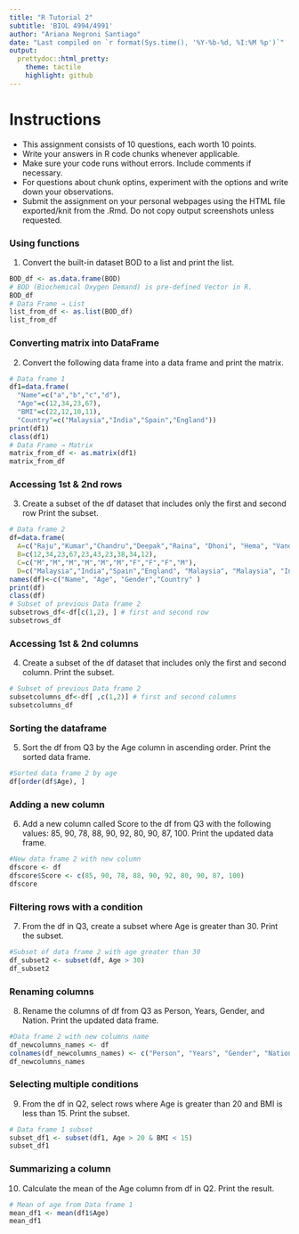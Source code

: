 ```yaml
---
title: "R Tutorial 2"
subtitle: 'BIOL 4994/4991'
author: "Ariana Negroni Santiago"
date: "Last compiled on `r format(Sys.time(), '%Y-%b-%d, %I:%M %p')`"
output:
  prettydoc::html_pretty:
    theme: tactile
    highlight: github
---
```


# Instructions
- This assignment consists of 10 questions, each worth 10 points.
- Write your answers in R code chunks whenever applicable.
- Make sure your code runs without errors. Include comments if necessary.
- For questions about chunk optins, experiment with the options and write down your observations.
- Submit the assignment on your personal webpages using the HTML file exported/knit from the .Rmd. Do not copy output screenshots unless requested.


### Using functions
1. Convert the built-in dataset BOD to a list and print the list. 

```r
BOD_df <- as.data.frame(BOD)
# BOD (Biochemical Oxygen Demand) is pre-defined Vector in R.
BOD_df
# Data Frame → List 
list_from_df <- as.list(BOD_df)
list_from_df
```

### Converting matrix into DataFrame
2. Convert the following data frame into a data frame and print the matrix.

```r
# Data frame 1
df1=data.frame(
  "Name"=c("a","b","c","d"),
  "Age"=c(12,34,23,67),
  "BMI"=c(22,12,10,11),
  "Country"=c("Malaysia","India","Spain","England"))
print(df1)
class(df1)
# Data Frame → Matrix 
matrix_from_df <- as.matrix(df1)
matrix_from_df
```

### Accessing 1st & 2nd rows
3. Create a subset of the df dataset that includes only the first and second row Print the subset.

```r
# Data frame 2
df=data.frame(
  A=c("Raju","Kumar","Chandru","Deepak","Raina", "Dhoni", "Hema", "Vandana", "Bela","Anand" ),
  B=c(12,34,23,67,23,43,23,38,34,12),
  C=c("M","M","M","M","M","M","F","F","F","M"),
  D=c("Malaysia","India","Spain","England", "Malaysia", "Malaysia", "India", "Egypt", "Italy", "Peru"))
names(df)<-c("Name", "Age", "Gender","Country" )
print(df)
class(df)
# Subset of previous Data frame 2
subsetrows_df<-df[c(1,2), ] # first and second row
subsetrows_df
```

### Accessing 1st & 2nd columns
4. Create a subset of the df dataset that includes only the first and second column. Print the subset.

```r
# Subset of previous Data frame 2
subsetcolumns_df<-df[ ,c(1,2)] # first and second columns
subsetcolumns_df
```

### Sorting the dataframe
5. Sort the df from Q3 by the Age column in ascending order. Print the sorted data frame. 

```r
#Sorted data frame 2 by age
df[order(df$Age), ]

```

### Adding a new column
6. Add a new column called Score to the df from Q3 with the following values: 85, 90, 78, 88, 90, 92, 80, 90, 87, 100. Print the updated data frame. 

```r
#New data frame 2 with new column
dfscore <- df
dfscore$Score <- c(85, 90, 78, 88, 90, 92, 80, 90, 87, 100)
dfscore
```

### Filtering rows with a condition
7. From the df in Q3, create a subset where Age is greater than 30. Print the subset.

```r
#Subset of data frame 2 with age greater than 30
df_subset2 <- subset(df, Age > 30) 
df_subset2
```

### Renaming columns
8. Rename the columns of df from Q3 as Person, Years, Gender, and Nation. Print the updated data frame.

```r
#Data frame 2 with new columns name
df_newcolumns_names <- df
colnames(df_newcolumns_names) <- c("Person", "Years", "Gender", "Nation")
df_newcolumns_names
```

### Selecting multiple conditions
9. From the df in Q2, select rows where Age is greater than 20 and BMI is less than 15. Print the subset.

```r
# Data frame 1 subset 
subset_df1 <- subset(df1, Age > 20 & BMI < 15)
subset_df1
```

### Summarizing a column
10. Calculate the mean of the Age column from df in Q2. Print the result. 

```r
# Mean of age from Data frame 1
mean_df1 <- mean(df1$Age)
mean_df1
```
